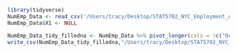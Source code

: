 ```r
library(tidyverse)
NumEmp_Data <- read_csv('/Users/tracy/Desktop/STAT5702_NYC_Employment_Analysis/DataPreprocessing/Data/NumEmp/numemp_filledMissings.csv')
NumEmp_Data$X1 <- NULL

```

```r
NumEmp_Data_tidy_filledna <- NumEmp_Data %>% pivot_longer(cols = !c("Occupations","year","race","Gender"), values_to = "NumEmp", names_to = "County")
write_csv(NumEmp_Data_tidy_filledna,"/Users/tracy/Desktop/STAT5702_NYC_Employment_Analysis/DataPreprocessing/Data/NumEmp/NumEmp_Data_tidy_filledna.csv")

```


